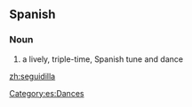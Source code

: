 ==Spanish==

===Noun===
{{es-noun-f}}

# a lively, triple-time, Spanish tune and dance

[[Category:es:Dances]]

[[zh:seguidilla]]
